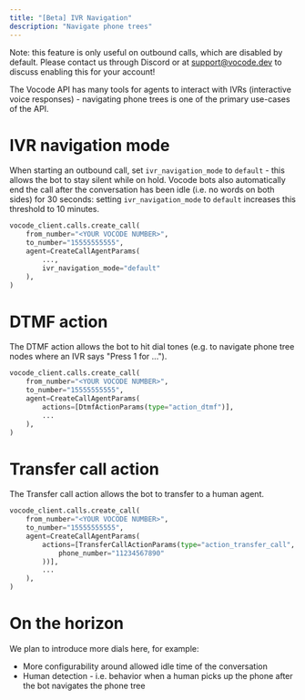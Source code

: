 ```yaml
---
title: "[Beta] IVR Navigation"
description: "Navigate phone trees"
---
```


Note: this feature is only useful on outbound calls, which are disabled by default. Please contact us through Discord or at support@vocode.dev
to discuss enabling this for your account!

The Vocode API has many tools for agents to interact with IVRs (interactive voice responses) - navigating phone trees
is one of the primary use-cases of the API.

# IVR navigation mode

When starting an outbound call, set `ivr_navigation_mode` to `default` - this allows the bot to stay silent while on hold. Vocode
bots also automatically end the call after the conversation has been idle (i.e. no words on both sides) for 30 seconds: setting `ivr_navigation_mode` to `default`
increases this threshold to 10 minutes.

```python
vocode_client.calls.create_call(
    from_number="<YOUR VOCODE NUMBER>",
    to_number="15555555555",
    agent=CreateCallAgentParams(
        ...,
        ivr_navigation_mode="default"
    ),
)
```

# DTMF action

The DTMF action allows the bot to hit dial tones (e.g. to navigate phone tree nodes where an IVR says "Press 1 for ...").

```python
vocode_client.calls.create_call(
    from_number="<YOUR VOCODE NUMBER>",
    to_number="15555555555",
    agent=CreateCallAgentParams(
        actions=[DtmfActionParams(type="action_dtmf")],
        ...
    ),
)
```

# Transfer call action

The Transfer call action allows the bot to transfer to a human agent.

```python
vocode_client.calls.create_call(
    from_number="<YOUR VOCODE NUMBER>",
    to_number="15555555555",
    agent=CreateCallAgentParams(
        actions=[TransferCallActionParams(type="action_transfer_call", config=TransferCallConfig(
            phone_number="11234567890"
        ))],
        ...
    ),
)
```

# On the horizon

We plan to introduce more dials here, for example:

- More configurability around allowed idle time of the conversation
- Human detection - i.e. behavior when a human picks up the phone after the bot navigates the phone tree
